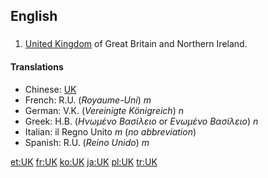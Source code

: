 ==English==

==={{initialism}}===

#[[United Kingdom]] of Great Britain and Northern Ireland.

====Translations====

*Chinese: [[UK]]
*French: R.U. (''Royaume-Uni'') ''m''
*German: V.K. (''Vereinigte Königreich'') ''n''
*Greek: Η.Β. (''Ηνωμένο Βασίλειο'' or ''Ενωμένο Βασίλειο'') ''n''
*Italian: il Regno Unito ''m'' (''no abbreviation'')
*Spanish: R.U. (''Reino Unido'') ''m''

[[et:UK]]
[[fr:UK]]
[[ko:UK]]
[[ja:UK]]
[[pl:UK]]
[[tr:UK]]